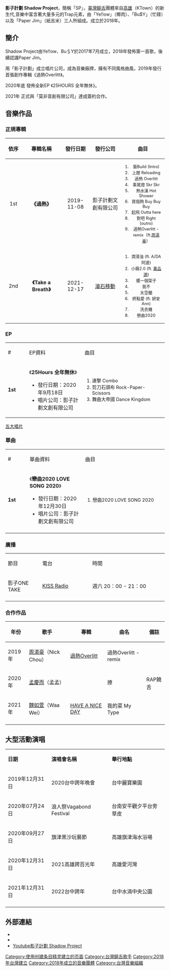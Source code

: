 {{No footnotes|time=2021-01-24T03:42:12+00:00}}
{{藝人
| 姓名 = 影子計劃 Shadow Project
| 類型 = 組合
| 圖片 = 影子計劃 Shadow Project.jpg
| 圖片尺寸 = 280px
| 圖片簡介 = 攝影於2021年<br>左起：Bu$Y、Ye!!ow、Paper Jim
| 外文名 = Shadow Project
| 外文 = 
| 羅馬拼音 = 
| 英文名 = 
| 國籍 = {{ROC}}
| 籍貫 = 
| 職業 = 組合
| 語言 = [[中華民國國語|中華民國國語]]
| 教育程度 = 
| 宗教信仰 = 
| 配偶 = 
| 音樂類型 = {{unbulleted list|[[Hip_Hop|Hip Hop]]|[[rap|Rap]]|[[陷阱音樂|Trap]]}}
| 演奏樂器 = 
| 出道作 = 《過熱Overlitt 》
| 代表作 = {{ubl|《過熱Overlitt Remix》|《剪刀石頭布 Rock-Paper-Scissors》|《車尾燈 Skr Skr》|《軍隊 ARMY》|《連擊 Combo》|《舞曲大帝國 Dance Kingdom》|《戀曲2020 LOVE SONG 2020》}}
| 活躍年代 = 2019-現今
| 出道日期 = 2019年
| 現任成員 = [Ye!!ow]、[Bu$Y]、[Paper Jim]
}}
 
'''影子計劃 Shadow Project'''，簡稱「SP」，[[臺灣|臺灣]][[饒舌|饒舌]]團體來自[[高雄|高雄]]（KTown）的新生代,音樂中富含著大量多元的Trap元素，由「Ye!!ow」（椰肉）、「Bu$Y」（忙碌）以及「Paper Jim」（紙吉米）三人所組成。成立於2018年。

==簡介==
Shadow Project由Ye!!ow、Bu＄Y於2017年7月成立，2018年發佈第一首歌，後續認識Paper Jim。

用「影子計劃」成立唱片公司，成為音樂廠牌，擁有不同風格曲風，2019年發行首張創作專輯《過熱Overlitt》。

2020年底 發佈全新EP 《25HOURS 全年無休》。

2021年 正式與「莫非音創有限公司」達成簽約合作。

==音樂作品==
===正規專輯===
{| class="wikitable"
!align="center" width="45px"| 依序
!align="center" width="200px"|專輯名稱
!align="center" width="110px"|發行日期
!align="center" width="200px"|發行公司
!align="center" width="200px"|曲目
|-
|align="center"| 1st
|align="center"|'''《過熱》'''
|align="center"|2019-11-08
|align="center"|影子計劃文創有限公司
|align="center" style="font-size: 80%;"|
# 築Build (Intro)
# 上膛 Reloading
# 過熱 Overlitt
# 車尾燈 Skr Skr
# 熱水澡 Hot Shower
# 買個夠 Buy Buy Buy
# 起飛 Outta here
# 對吧 Right (outro)
# 過熱Overlitt - remix（ft.[[周湯豪|周湯豪]]）
|-
|align="center"| 2nd
|align="center"|'''《Take a Breath》'''
|align="center"|2021-12-17
|align="center"|[[滾石移動|滾石移動]]
|align="center" style="font-size: 80%;"|
# 潤滑油 (ft. A/DA阿達) 
# 小薇2.0 (ft. [[黃品源|黃品源]]) 
# 擺一個架子
# 我不
# 太空艙
# 終點愛 (ft. 妍安Ann) 
# 洗衣機
# 戀曲2020

|}

===EP===
{{col-begin}}
{{col-2}}
{| class="wikitable" style="background:white; text-align:center" style="font-size:100%;"
|-style="background:#FFBF00; font-weight:bold"  align=center
|width="80px"|  #
|width="250px"| EP資料
|width="420px"| 曲目
|-
! '''1st'''
|align="left"|《'''25Hours 全年無休'''》
* 發行日期：2020年9月18日 
* 唱片公司：影子計劃文創有限公司
|align="left" style="font-size: 90%;"|

#連擊 Combo
#剪刀石頭布 Rock-Paper-Scissors
#舞曲大帝國 Dance Kingdom
|}
{{zh-tw}}[http://www.5music.com.tw/CDList-C.asp?cdno=441465678505 五大唱片] {{Wayback|url=http://www.5music.com.tw/CDList-C.asp?cdno=441465678505 |date=20210306023221 }}

===單曲===

{| class="wikitable" style="background:white; text-align:center" style="font-size:100%;"
|-style="background:#FFBF00; font-weight:bold"  align=center
|width="80px"|  #
|width="250px"| 單曲資料
|width="420px"| 曲目
|-
! '''1st'''
|align="left"|《'''戀曲2020 LOVE SONG 2020'''》
* 發行日期：2020年12月30日 
* 唱片公司：影子計劃文創有限公司
|align="left" style="font-size: 90%;"|

# 戀曲2020 LOVE SONG 2020
|-
|}

===廣播===

{| class="wikitable" style="background:white; text-align:center" style="font-size:100%;"
|-style="background:#FFBF00; font-weight:bold"  align=center
|width="150px"| 節目
|width="250px"| 電台
|width="420px"| 時間
|-
|影子ONE TAKE||[[KISS_Radio|KISS Radio]]||週六 20：00 - 21：00
|-
|}

=== 合作作品 === 

{| class="wikitable"
! 年份
! 歌手
! 專輯
! 曲名
! 備註
|-
|2019年
|[[周湯豪|周湯豪]]（Nick Chou）
|[[過熱Overlitt|過熱Overlitt]]
|過熱Overlitt - remix
|rowspan=5|RAP饒舌
|-
|2020年
|[[孟慶而|孟慶而]]（孟孟）
|{{n/a}}
|撩
|-
|2021年
|[[魏如萱|魏如萱]]（Waa Wei）
|[[HAVE_A_NICE_DAY|HAVE A NICE DAY]]
|我的菜 My Type
|-
|}

==大型活動演唱==

{|class="wikitable" 
|- style="background:pink; color:black"  align=center
|'''日期'''||'''演唱會名稱'''||'''舉行地點'''
|-
|2019年12月31日||2020台中跨年晚會||台中麗寶樂園
|-
|2020年07月24日||浪人祭Vagabond Festival||台南安平觀夕平台旁草皮
|-
|2020年09月27日||旗津黑沙玩藝節||高雄旗津海水浴場
|-
|2020年12月31日||2021高雄跨百光年||高雄愛河灣
|-
|2021年12月31日||2022台中跨年||台中水湳中央公園
|-
|}

==外部連結==

*{{facebook|shadowunlock|影子計劃Shadow Project}}
*{{instagram|shadow__project__|影子計劃Shadow Project}}
*[https://www.youtube.com/channel/UC-WIpeokPKdshUSb5QnhAlw Youtube影子計劃 Shadow Project] {{Wayback|url=https://www.youtube.com/channel/UC-WIpeokPKdshUSb5QnhAlw |date=20220412053127 }}

{{reflist|30em}}


[[Category:使用创建条目精灵建立的页面|Category:使用创建条目精灵建立的页面]]
[[Category:台灣饒舌歌手|Category:台灣饒舌歌手]]
[[Category:2018年台灣建立|Category:2018年台灣建立]]
[[Category:2018年成立的音樂團體|Category:2018年成立的音樂團體]]
[[Category:台灣音樂組織|Category:台灣音樂組織]]
